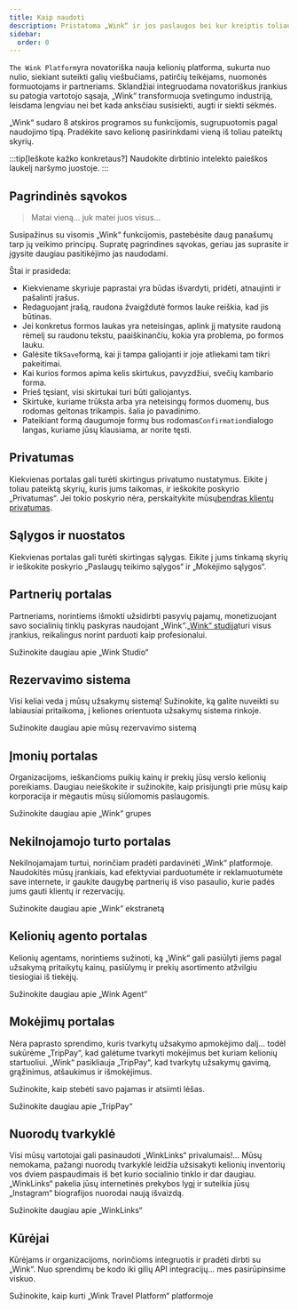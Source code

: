 ```yaml
---
title: Kaip naudoti
description: Pristatoma „Wink“ ir jos paslaugos bei kur kreiptis toliau.
sidebar:
  order: 0
---
```


`The Wink Platform`yra novatoriška nauja kelionių platforma, sukurta nuo nulio, siekiant suteikti galių viešbučiams, patirčių teikėjams, nuomonės formuotojams ir partneriams. Sklandžiai integruodama novatoriškus įrankius su patogia vartotojo sąsaja, „Wink“ transformuoja svetingumo industriją, leisdama lengviau nei bet kada anksčiau susisiekti, augti ir siekti sėkmės.

„Wink“ sudaro 8 atskiros programos su funkcijomis, sugrupuotomis pagal naudojimo tipą.
Pradėkite savo kelionę pasirinkdami vieną iš toliau pateiktų skyrių.

:::tip\[Ieškote kažko konkretaus?]
Naudokite dirbtinio intelekto paieškos laukelį naršymo juostoje.
:::

## Pagrindinės sąvokos

> Matai vieną... juk matei juos visus...

Susipažinus su visomis „Wink“ funkcijomis, pastebėsite daug panašumų tarp jų veikimo principų.
Supratę pagrindines sąvokas, geriau jas suprasite ir įgysite daugiau pasitikėjimo jas naudodami.

Štai ir prasideda:

* Kiekviename skyriuje paprastai yra būdas išvardyti, pridėti, atnaujinti ir pašalinti įrašus.
* Redaguojant įrašą, raudona žvaigždutė<Badge text="*" variant="danger" size="large" />
  formos lauke reiškia, kad jis būtinas.
* Jei konkretus formos laukas yra neteisingas, aplink jį matysite raudoną rėmelį su raudonu tekstu, paaiškinančiu, kokia yra problema, po formos lauku.
* Galėsite tik`Save`formą, kai ji tampa galiojanti ir joje atliekami tam tikri pakeitimai.
* Kai kurios formos apima kelis skirtukus, pavyzdžiui, svečių kambario forma.
* Prieš tęsiant, visi skirtukai turi būti galiojantys.
* Skirtuke, kuriame trūksta arba yra neteisingų formos duomenų, bus rodomas geltonas trikampis.<Badge text="⚠️" variant="caution" size="large" />
  šalia jo pavadinimo.
* Pateikiant formą daugumoje formų bus rodomas`Confirmation`dialogo langas, kuriame jūsų klausiama, ar norite tęsti.

## Privatumas

Kiekvienas portalas gali turėti skirtingus privatumo nustatymus. Eikite į toliau pateiktą skyrių, kuris jums taikomas, ir ieškokite poskyrio „Privatumas“. Jei tokio poskyrio nėra, perskaitykite mūsų[bendras klientų privatumas](/booking-engine/privacy).

## Sąlygos ir nuostatos

Kiekvienas portalas gali turėti skirtingas sąlygas. Eikite į jums tinkamą skyrių ir ieškokite poskyrio „Paslaugų teikimo sąlygos“ ir „Mokėjimo sąlygos“.

## Partnerių portalas

Partneriams, norintiems išmokti užsidirbti pasyvių pajamų, monetizuojant savo socialinių tinklų paskyras naudojant „Wink“.[„Wink“ studija](https://studio.wink.travel)turi visus įrankius, reikalingus norint parduoti kaip profesionalui.

<LinkButton href="/studio/what-is-studio">
  Sužinokite daugiau apie „Wink Studio“
</LinkButton>


## Rezervavimo sistema

Visi keliai veda į mūsų užsakymų sistemą! Sužinokite, ką galite nuveikti su labiausiai pritaikoma, į keliones orientuota užsakymų sistema rinkoje.

<LinkButton href="/booking-engine/in-a-nutshell">
  Sužinokite daugiau apie mūsų rezervavimo sistemą
</LinkButton>


## Įmonių portalas

Organizacijoms, ieškančioms puikių kainų ir prekių jūsų verslo kelionių poreikiams. Daugiau neieškokite ir sužinokite, kaip prisijungti prie mūsų kaip korporacija ir mėgautis mūsų siūlomomis paslaugomis.

<LinkButton href="/corporate/what-is-group">
  Sužinokite daugiau apie „Wink“ grupes
</LinkButton>


## Nekilnojamojo turto portalas

Nekilnojamajam turtui, norinčiam pradėti pardavinėti „Wink“ platformoje. Naudokitės mūsų įrankiais, kad efektyviai parduotumėte ir reklamuotumėte save internete, ir gaukite daugybę partnerių iš viso pasaulio, kurie padės jums gauti klientų ir rezervacijų.

<LinkButton href="/extranet/what-is-extranet">
  Sužinokite daugiau apie „Wink“ ekstranetą
</LinkButton>


## Kelionių agento portalas

Kelionių agentams, norintiems sužinoti, ką „Wink“ gali pasiūlyti jiems pagal užsakymą pritaikytų kainų, pasiūlymų ir prekių asortimento atžvilgiu tiesiogiai iš tiekėjų.

<LinkButton href="/travel-agent/what-is-agent">
  Sužinokite daugiau apie „Wink Agent“
</LinkButton>


## Mokėjimų portalas

Nėra paprasto sprendimo, kuris tvarkytų užsakymo apmokėjimo dalį... todėl sukūrėme „TripPay“, kad galėtume tvarkyti mokėjimus bet kuriam kelionių startuoliui. „Wink“ pasikliauja „TripPay“, kad tvarkytų užsakymų gavimą, grąžinimus, atšaukimus ir išmokėjimus.

Sužinokite, kaip stebėti savo pajamas ir atsiimti lėšas.

<LinkButton href="/payment/what-is-trip-pay">
  Sužinokite daugiau apie „TripPay“
</LinkButton>


## Nuorodų tvarkyklė

Visi mūsų vartotojai gali pasinaudoti „WinkLinks“ privalumais!... Mūsų nemokama, pažangi nuorodų tvarkyklė leidžia užsisakyti kelionių inventorių vos dviem paspaudimais iš bet kurio socialinio tinklo ir dar daugiau.
„WinkLinks“ pakelia jūsų internetinės prekybos lygį ir suteikia jūsų „Instagram“ biografijos nuorodai naują išvaizdą.

<LinkButton href="/link-manager/wink-links">
  Sužinokite daugiau apie „WinkLinks“
</LinkButton>


## Kūrėjai

Kūrėjams ir organizacijoms, norinčioms integruotis ir pradėti dirbti su „Wink“. Nuo sprendimų be kodo iki gilių API integracijų... mes pasirūpinsime viskuo.

<LinkButton href="/developers/build-on-wink">
  Sužinokite, kaip kurti „Wink Travel Platform“ platformoje
</LinkButton>

